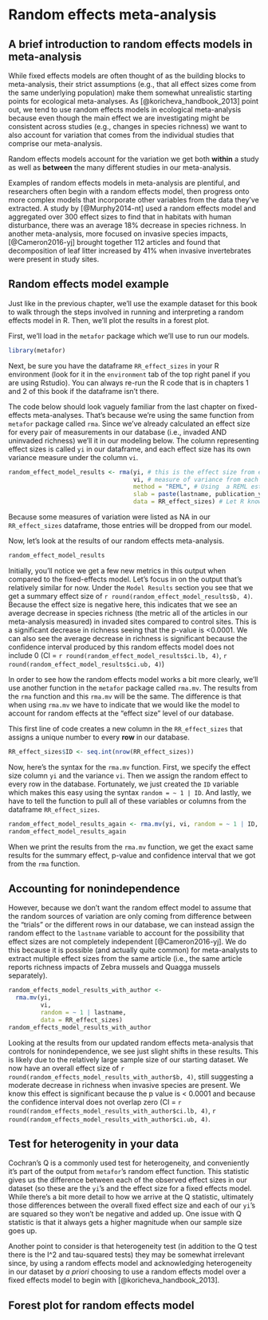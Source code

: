 # Random effects meta-analysis

## A brief introduction to random effects models in meta-analysis  
While fixed effects models are often thought of as the building blocks to meta-analysis, their strict assumptions (e.g., that all effect sizes come from the same underlying population) make them somewhat unrealistic starting points for ecological meta-analyses. As [@koricheva_handbook_2013] point out, we tend to use random effects models in ecological meta-analysis because even though the main effect we are investigating might be consistent across studies (e.g., changes in species richness) we want to also account for variation that comes from the individual studies that comprise our meta-analysis.

Random effects models account for the variation we get both **within** a study as well as **between** the many different studies in our meta-analysis.

Examples of random effects models in meta-analysis are plentiful, and researchers often begin with a random effects model, then progress onto more complex models that incorporate other variables from the data they've extracted.  A study by [@Murphy2014-nt] used a random effects model and aggregated over 300 effect sizes to find that in habitats with human disturbance, there was an average 18% decrease in species richness. In another meta-analysis, more focused on invasive species impacts, [@Cameron2016-yj] brought together 112 articles and found that decomposition of leaf litter increased by 41% when invasive invertebrates were present in study sites. 

## Random effects model example  
Just like in the previous chapter, we'll use the example dataset for this book to walk through the steps involved in running and interpreting a random effects model in R. Then, we'll plot the results in a forest plot.

First, we'll load in the `metafor` package which we'll use to run our models.

```r
library(metafor)
```

Next, be sure you have the dataframe `RR_effect_sizes` in your R environment (look for it in the `environment` tab of the top right panel if you are using Rstudio). You can always re-run the R code that is in chapters 1 and 2 of this book if the dataframe isn't there.

The code below should look vaguely familiar from the last chapter on fixed-effects meta-analyses. That's because we're using the same function from `metafor` package called `rma`.  Since we've already calculated an effect size for every pair of measurements in our database (i.e., invaded AND uninvaded richness) we'll it in our modeling below. The column representing effect sizes is called `yi` in our dataframe, and each effect size has its own variance measure under the column `vi`.

```r
random_effect_model_results <- rma(yi, # this is the effect size from each row in database
                                   vi, # measure of variance from each row in database
                                   method = "REML", # Using  a REML estimator which is common for random effect meta-analyses
                                   slab = paste(lastname, publication_year, sep = ""), # This line of code prepares study labels for the forest plot we'll create at the end of the chapter
                                   data = RR_effect_sizes) # Let R know the dataframe we'll use for our model calculations
```

Because some measures of variation were listed as NA in our `RR_effect_sizes` dataframe, those entries will be dropped from our model.  

Now, let's look at the results of our random effects meta-analysis. 

```r
random_effect_model_results
```

Initially, you'll notice we get a few new metrics in this output when compared to the fixed-effects model. Let's focus in on the output that's relatively similar for now.  Under the `Model Results` section you see that we get a summary effect size of `r round(random_effect_model_results$b, 4)`. Because the effect size is negative here, this indicates that we see an average decrease in species richness (the metric all of the articles in our meta-analysis measured) in invaded sites compared to control sites. This is a significant decrease in richness seeing that the p-value is <0.0001. We can also see the average decrease in richness is significant because the confidence interval produced by this random effects model does not include 0 (CI = `r round(random_effect_model_results$ci.lb, 4)`, `r round(random_effect_model_results$ci.ub, 4)`)

In order to see how the random effects model works a bit more clearly, we'll use another function in the `metafor` package called `rma.mv`. The results from the `rma` function and this `rma.mv` will be the same. The difference is that when using `rma.mv` we have to indicate that we would like the model to account for random effects at the "effect size" level of our database.  

This first line of code creates a new column in the `RR_effect_sizes` that assigns a unique number to every **row** in our database.  
```r
RR_effect_sizes$ID <- seq.int(nrow(RR_effect_sizes))
```

Now, here's the syntax for the `rma.mv` function. First, we specify the effect size column `yi` and the variance `vi`. Then we assign the random effect to every row in the database. Fortunately, we just created the `ID` variable which makes this easy using the syntax `random = ~ 1 | ID`. And lastly, we have to tell the function to pull all of these variables or columns from the dataframe `RR_effect_sizes`.  

```r
random_effect_model_results_again <- rma.mv(yi, vi, random = ~ 1 | ID, data = RR_effect_sizes)
random_effect_model_results_again
```

When we print the results from the `rma.mv` function, we get the exact same results for the summary effect, p-value and confidence interval that we got from the `rma` function.

## Accounting for nonindependence  
However, because we don't want the random effect model to assume that the random sources of variation are only coming from difference between the "trials" or the different rows in our database, we can instead assign the random effect to the `lastname` variable to account for the possibility that effect sizes are not completely independent [@Cameron2016-yj]. We do this because it is possible (and actually quite common) for meta-analysts to extract multiple effect sizes from the same article (i.e., the same article reports richness impacts of Zebra mussels and Quagga mussels separately).


```r
random_effects_model_results_with_author <-
  rma.mv(yi, 
         vi, 
         random = ~ 1 | lastname, 
         data = RR_effect_sizes)
random_effects_model_results_with_author
```

Looking at the results from our updated random effects meta-analysis that controls for nonindependence, we see just slight shifts in these results. This is likely due to the relatively large sample size of our starting dataset. We now have an overall effect size of `r round(random_effects_model_results_with_author$b, 4)`, still suggesting a moderate decrease in richness when invasive species are present. We know this effect is significant because the p value is < 0.0001 and because the confidence interval does not overlap zero (CI = `r round(random_effects_model_results_with_author$ci.lb, 4)`, `r round(random_effects_model_results_with_author$ci.ub, 4)`.



## Test for heterogenity in your data
Cochran's Q is a commonly used test for heterogeneity, and conveniently it's part of the output from `metafor`'s random effect function. This statistic gives us the difference between each of the observed effect sizes in our dataset (so these are the `yi`'s and the effect size for a fixed effects model. While there's a bit more detail to how we arrive at the Q statistic, ultimately those differences between the overall fixed effect size and each of our `yi`'s are squared so they won't be negative and added up.  One issue with Q statistic is that it always gets a higher magnitude when our sample size goes up.

Another point to consider is that heterogeneity test (in addition to the Q test there is the I^2 and tau-squared tests) they may be somewhat irrelevant since, by using a random effects model and acknowledging heterogeneity in our dataset by *a priori* choosing to use a random effects model over a fixed effects model to begin with [@koricheva_handbook_2013].


## Forest plot for random effects model
